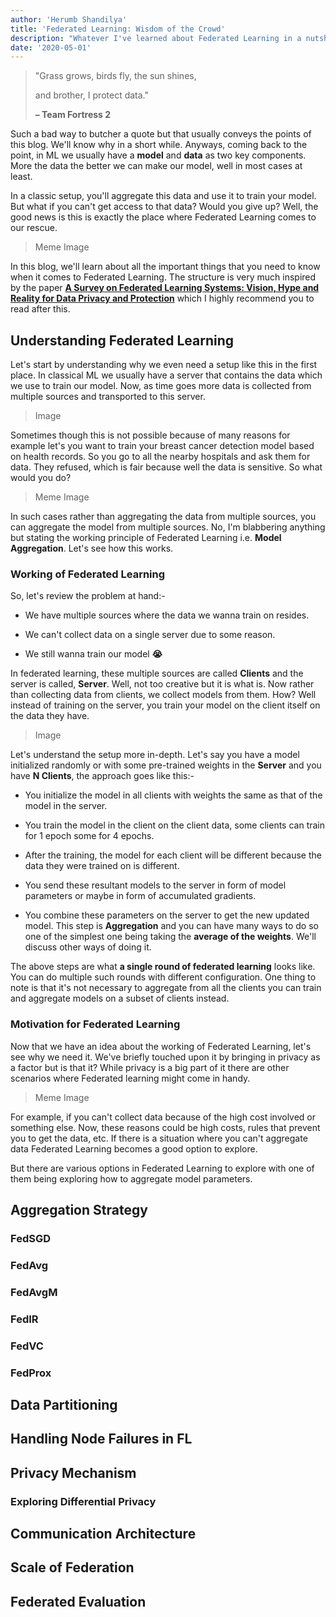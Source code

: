 ```yaml
---
author: 'Herumb Shandilya'
title: 'Federated Learning: Wisdom of the Crowd'
description: "Whatever I've learned about Federated Learning in a nutshell and a lot of memes. Understand the working of Federated Learning and why we need it"
date: '2020-05-01'
---
```


> "Grass grows, birds fly, the sun shines,
> 
> and brother, I protect data."
> 
> **– Team Fortress 2**

Such a bad way to butcher a quote but that usually conveys the points of this blog. We'll know why in a short while. Anyways, coming back to the point, in ML we usually have a **model** and **data** as two key components. More the data the better we can make our model, well in most cases at least.

In a classic setup, you'll aggregate this data and use it to train your model. But what if you can't get access to that data? Would you give up? Well, the good news is this is exactly the place where Federated Learning comes to our rescue.

> Meme Image

In this blog, we'll learn about all the important things that you need to know when it comes to Federated Learning. The structure is very much inspired by the paper [**A Survey on Federated Learning Systems: Vision, Hype and Reality for Data Privacy and Protection**](https://arxiv.org/pdf/1907.09693.pdf) which I highly recommend you to read after this.

## Understanding Federated Learning

Let's start by understanding why we even need a setup like this in the first place. In classical ML we usually have a server that contains the data which we use to train our model. Now, as time goes more data is collected from multiple sources and transported to this server.

> Image

Sometimes though this is not possible because of many reasons for example let's you want to train your breast cancer detection model based on health records. So you go to all the nearby hospitals and ask them for data. They refused, which is fair because well the data is sensitive. So what would you do?

> Meme Image

In such cases rather than aggregating the data from multiple sources, you can aggregate the model from multiple sources. No, I'm blabbering anything but stating the working principle of Federated Learning i.e. **Model Aggregation**. Let's see how this works.

### Working of Federated Learning

So, let's review the problem at hand:-

* We have multiple sources where the data we wanna train on resides.
    
* We can't collect data on a single server due to some reason.
    
* We still wanna train our model **😭**
    

In federated learning, these multiple sources are called **Clients** and the server is called, **Server**. Well, not too creative but it is what is. Now rather than collecting data from clients, we collect models from them. How? Well instead of training on the server, you train your model on the client itself on the data they have.

> Image

Let's understand the setup more in-depth. Let's say you have a model initialized randomly or with some pre-trained weights in the **Server** and you have **N Clients**, the approach goes like this:-

* You initialize the model in all clients with weights the same as that of the model in the server.
    
* You train the model in the client on the client data, some clients can train for 1 epoch some for 4 epochs.
    
* After the training, the model for each client will be different because the data they were trained on is different.
    
* You send these resultant models to the server in form of model parameters or maybe in form of accumulated gradients.
    
* You combine these parameters on the server to get the new updated model. This step is **Aggregation** and you can have many ways to do so one of the simplest one being taking the **average of the weights**. We'll discuss other ways of doing it.
    

The above steps are what **a single round of federated learning** looks like. You can do multiple such rounds with different configuration. One thing to note is that it's not necessary to aggregate from all the clients you can train and aggregate models on a subset of clients instead.

### Motivation for Federated Learning

Now that we have an idea about the working of Federated Learning, let's see why we need it. We've briefly touched upon it by bringing in privacy as a factor but is that it? While privacy is a big part of it there are other scenarios where Federated learning might come in handy.

> Meme Image

For example, if you can't collect data because of the high cost involved or something else. Now, these reasons could be high costs, rules that prevent you to get the data, etc. If there is a situation where you can't aggregate data Federated Learning becomes a good option to explore.

But there are various options in Federated Learning to explore with one of them being exploring how to aggregate model parameters.

## Aggregation Strategy

### FedSGD

### FedAvg

### FedAvgM

### FedIR

### FedVC

### FedProx

## Data Partitioning

## Handling Node Failures in FL

## Privacy Mechanism

### Exploring Differential Privacy

## Communication Architecture

## Scale of Federation

## Federated Evaluation
